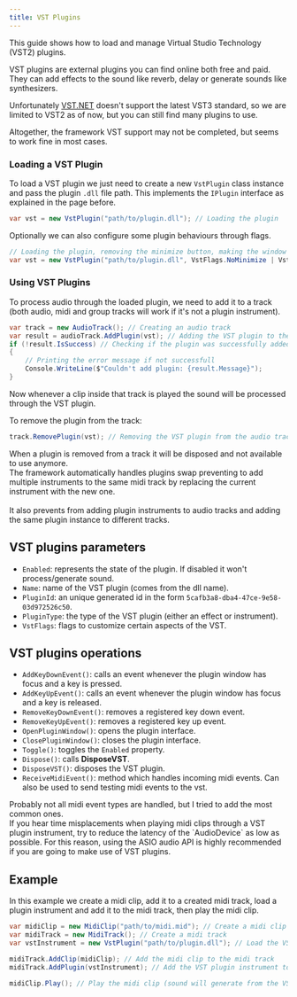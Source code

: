 ```yaml
---
title: VST Plugins
---
```



This guide shows how to load and manage Virtual Studio Technology (VST2) plugins.

VST plugins are external plugins you can find online both free and paid. They can add effects to the sound like reverb, delay or generate sounds like synthesizers.

Unfortunately [VST.NET](https://github.com/obiwanjacobi/vst.net) doesn't support the latest VST3 standard, so we are limited to VST2 as of now, but you can still find many plugins to use.

Altogether, the framework VST support may not be completed, but seems to work fine in most cases.

### Loading a VST Plugin

To load a VST plugin we just need to create a new `VstPlugin` class instance and pass the plugin `.dll` file path. This implements the `IPlugin` interface as explained in the page before.

```cs
var vst = new VstPlugin("path/to/plugin.dll"); // Loading the plugin
```

Optionally we can also configure some plugin behaviours through flags.

```cs
// Loading the plugin, removing the minimize button, making the window always stay on top and receive midi events from computer keyboard
var vst = new VstPlugin("path/to/plugin.dll", VstFlags.NoMinimize | VstFlags.AlwaysOnTop | VstFlags.ComputerKeyboard);
```

### Using VST Plugins

To process audio through the loaded plugin, we need to add it to a track (both audio, midi and group tracks will work if it's not a plugin instrument).

```cs
var track = new AudioTrack(); // Creating an audio track
var result = audioTrack.AddPlugin(vst); // Adding the VST plugin to the audio track
if (!result.IsSuccess) // Checking if the plugin was successfully added
{
    // Printing the error message if not successfull
    Console.WriteLine($"Couldn't add plugin: {result.Message}");
}
```

Now whenever a clip inside that track is played the sound will be processed through the VST plugin.

To remove the plugin from the track:

```cs
track.RemovePlugin(vst); // Removing the VST plugin from the audio track
```

<Aside type="caution">
  When a plugin is removed from a track it will be disposed and not available to
  use anymore.
</Aside>

<Aside>
  The framework automatically handles plugins swap preventing to add multiple
  instruments to the same midi track by replacing the current instrument with
  the new one. <br />
  <br /> It also prevents from adding plugin instruments to audio tracks and adding
  the same plugin instance to different tracks.
</Aside>

## VST plugins parameters

- `Enabled`: represents the state of the plugin. If disabled it won't process/generate sound.
- `Name`: name of the VST plugin (comes from the dll name).
- `PluginId`: an unique generated id in the form `5cafb3a8-dba4-47ce-9e58-03d972526c50`.
- `PluginType`: the type of the VST plugin (either an effect or instrument).
- `VstFlags`: flags to customize certain aspects of the VST.

## VST plugins operations

- `AddKeyDownEvent()`: calls an event whenever the plugin window has focus and a key is pressed.
- `AddKeyUpEvent()`: calls an event whenever the plugin window has focus and a key is released.
- `RemoveKeyDownEvent()`: removes a registered key down event.
- `RemoveKeyUpEvent()`: removes a registered key up event.
- `OpenPluginWindow()`: opens the plugin interface.
- `ClosePluginWindow()`: closes the plugin interface.
- `Toggle()`: toggles the `Enabled` property.
- `Dispose()`: calls **DisposeVST**.
- `DisposeVST()`: disposes the VST plugin.
- `ReceiveMidiEvent()`: method which handles incoming midi events. Can also be used to send testing midi events to the vst.

<Aside type="note">
  Probably not all midi event types are handled, but I tried to add the most
  common ones.
</Aside>

<Aside type="caution" title="Important Note">
  If you hear time misplacements when playing midi clips through a VST plugin
  instrument, try to reduce the latency of the `AudioDevice` as low as possible.
  For this reason, using the ASIO audio API is highly recommended if you are
  going to make use of VST plugins.
</Aside>

## Example

In this example we create a midi clip, add it to a created midi track, load a plugin instrument and add it to the midi track, then play the midi clip.

```cs
var midiClip = new MidiClip("path/to/midi.mid"); // Create a midi clip
var midiTrack = new MidiTrack(); // Create a midi track
var vstInstrument = new VstPlugin("path/to/plugin.dll"); // Load the VST plugin instrument

midiTrack.AddClip(midiClip); // Add the midi clip to the midi track
midiTrack.AddPlugin(vstInstrument); // Add the VST plugin instrument to the midi track

midiClip.Play(); // Play the midi clip (sound will generate from the VST plugin)
```

<CardGrid>
  <LinkCard
    title="The plugin interface"
    href="/main-concepts/plugins/plugins-interface"
    description="Prev"
  />
  <LinkCard
    title="Built in plugins"
    href="/main-concepts/plugins/builtin-plugins"
    description="Next"
  />
</CardGrid>

